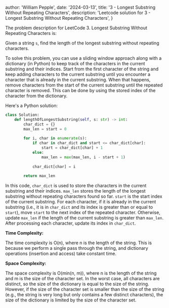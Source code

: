 
  author: 'William Pepple',
  date: '2024-03-13',
  title: '3 - Longest Substring Without Repeating Characters',
  description:
    'Leetcode solution for 3 - Longest Substring Without Repeating Characters',
}



The problem description for LeetCode 3. Longest Substring Without Repeating Characters is:

Given a string `s`, find the length of the longest substring without repeating characters.

To solve this problem, you can use a sliding window approach along with a dictionary (in Python) to keep track of the characters in the current substring and their indices. Start from the first character of the string and keep adding characters to the current substring until you encounter a character that is already in the current substring. When that happens, remove characters from the start of the current substring until the repeated character is removed. This can be done by using the stored index of the character from the dictionary. 

Here's a Python solution:

```python
class Solution:
    def lengthOfLongestSubstring(self, s: str) -> int:
        char_dict = {}
        max_len = start = 0
        
        for i, char in enumerate(s):
            if char in char_dict and start <= char_dict[char]:
                start = char_dict[char] + 1
            else:
                max_len = max(max_len, i - start + 1)
                
            char_dict[char] = i
            
        return max_len
```

In this code, `char_dict` is used to store the characters in the current substring and their indices. `max_len` stores the length of the longest substring without repeating characters found so far. `start` is the start index of the current substring. For each character, if it is already in the current substring (i.e., it is in `char_dict` and its index is greater than or equal to `start`), move `start` to the next index of the repeated character. Otherwise, update `max_len` if the length of the current substring is greater than `max_len`. After processing each character, update its index in `char_dict`.

**Time Complexity:**

The time complexity is O(n), where n is the length of the string. This is because we perform a single pass through the string, and dictionary operations (insertion and access) take constant time.

**Space Complexity:**

The space complexity is O(min(n, m)), where n is the length of the string and m is the size of the character set. In the worst case, all characters are distinct, so the size of the dictionary is equal to the size of the string. However, if the size of the character set is smaller than the size of the string (e.g., the string is very long but only contains a few distinct characters), the size of the dictionary is limited by the size of the character set.
